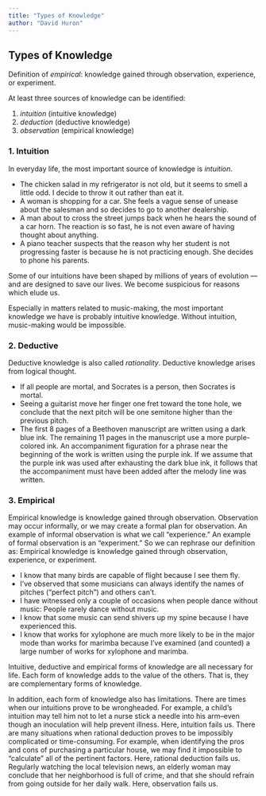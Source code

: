 ```yaml
---
title: "Types of Knowledge"
author: "David Huron"
---
```


## Types of Knowledge

 Definition of *empirical*: knowledge gained through observation,
 experience, or experiment.

 At least three sources of knowledge can be identified:

1. *intuition* (intuitive knowledge)
2. *deduction* (deductive knowledge)
3. *observation* (empirical knowledge)

### 1. Intuition
In everyday life, the most important source of knowledge is
*intuition*.

-   The chicken salad in my refrigerator is not old, but it seems to
    smell a little odd. I decide to throw it out rather than eat it.
-   A woman is shopping for a car. She feels a vague sense of unease
    about the salesman and so decides to go to another dealership.
-   A man about to cross the street jumps back when he hears the
    sound of a car horn. The reaction is so fast, he is not even
    aware of having thought about anything.
-   A piano teacher suspects that the reason why her student is not
    progressing faster is because he is not practicing enough. She
    decides to phone his parents.

Some of our intuitions have been shaped by millions of years of
evolution --- and are designed to save our lives. We become
suspicious for reasons which elude us.

Especially in matters related to music-making, the most important
knowledge we have is probably intuitive knowledge. Without
intuition, music-making would be impossible.

### 2. Deductive

Deductive knowledge is also called *rationality*. Deductive
knowledge arises from logical thought.

-   If all people are mortal, and Socrates is a person, then
    Socrates is mortal.
-   Seeing a guitarist move her finger one fret toward the tone
    hole, we conclude that the next pitch will be one semitone
    higher than the previous pitch.
-   The first 8 pages of a Beethoven manuscript are written using a
    dark blue ink. The remaining 11 pages in the manuscript use a
    more purple-colored ink. An accompaniment figuration for a
    phrase near the beginning of the work is written using the
    purple ink. If we assume that the purple ink was used after
    exhausting the dark blue ink, it follows that the accompaniment
    must have been added after the melody line was written.

### 3. Empirical

Empirical knowledge is knowledge gained through observation.
Observation may occur informally, or we may create a formal plan for
observation. An example of informal observation is what we call
"experience." An example of formal observation is an "experiment."
So we can rephrase our definition as: Empirical knowledge is
knowledge gained through observation, experience, or experiment.

-   I know that many birds are capable of flight because I see them
    fly.
-   I've observed that some musicians can always identify the names
    of pitches ("perfect pitch") and others can't.
-   I have witnessed only a couple of occasions when people dance
    without music: People rarely dance without music.
-   I know that some music can send shivers up my spine because I
    have experienced this.
-   I know that works for xylophone are much more likely to be in
    the major mode than works for marimba because I've examined (and
    counted) a large number of works for xylophone and marimba.

 Intuitive, deductive and empirical forms of knowledge are all
 necessary for life. Each form of knowledge adds to the value of the
 others. That is, they are complementary forms of knowledge.

 In addition, each form of knowledge also has limitations. There are
 times when our intuitions prove to be wrongheaded. For example, a
 child's intuition may tell him not to let a nurse stick a needle into
 his arm--even though an inoculation will help prevent illness.
 Here, intuition fails us. There are many situations when rational
 deduction proves to be impossibly complicated or time-consuming. For
 example, when identifying the pros and cons of purchasing a particular
 house, we may find it impossible to "calculate" all of the pertinent
 factors. Here, rational deduction fails us. Regularly watching the
 local television news, an elderly woman may conclude that her
 neighborhood is full of crime, and that she should refrain from going
 outside for her daily walk. Here, observation fails us.